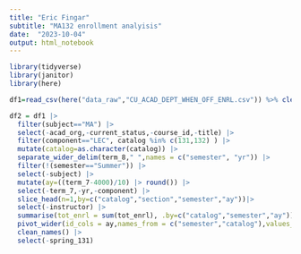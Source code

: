 ---
title: "Eric Fingar"
subtitle: "MA132 enrollment analyisis"
date:  "2023-10-04"
output: html_notebook
---

```{r}

library(tidyverse)
library(janitor)
library(here)

```

```{r}
df1=read_csv(here("data_raw","CU_ACAD_DEPT_WHEN_OFF_ENRL.csv")) %>% clean_names()

```

```{r}
df2 = df1 |> 
  filter(subject=="MA") |>
  select(-acad_org,-current_status,-course_id,-title) |>
  filter(component=="LEC", catalog %in% c(131,132) ) |>
  mutate(catalog=as.character(catalog)) |>
  separate_wider_delim(term_8," ",names = c("semester", "yr")) |>
  filter(!(semester=="Summer")) |>
  select(-subject) |>
  mutate(ay=((term_7-4000)/10) |> round()) |>
  select(-term_7,-yr,-component) |>
  slice_head(n=1,by=c("catalog","section","semester","ay"))|>
  select(-instructor) |>
  summarise(tot_enrl = sum(tot_enrl), .by=c("catalog","semester","ay")) |>
  pivot_wider(id_cols = ay,names_from = c("semester","catalog"),values_from = tot_enrl) |>
  clean_names() |>
  select(-spring_131)
  
```